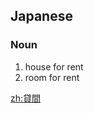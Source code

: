 ==Japanese==
{{ja-kanjitab|か|o1=し|ま|yomi=k}}

===Noun===
{{ja-noun|かしま}}

# house for rent
# room for rent

[[zh:貸間]]